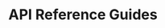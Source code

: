 # API Reference Guides


<div>
  <div className="grid grid-cols-1 desktop:grid-cols-1 gap-4 pt-6">
    <ApiCard
      name="tbDEX SDK"
      description="A messaging protocol that enables wallet applications to communicate with Participating Financial Institutions to discover and obtain liquidity."
      links={[
        {"js": "https://tbd54566975.github.io/tbdex-js/index.html"},
        {"kt": "https://tbd54566975.github.io/tbdex-kt/"},
        {"swift": "https://swiftpackageindex.com/TBD54566975/tbdex-swift/main/documentation/tbdex"}
      ]}
    />
 
  </div>
</div>
